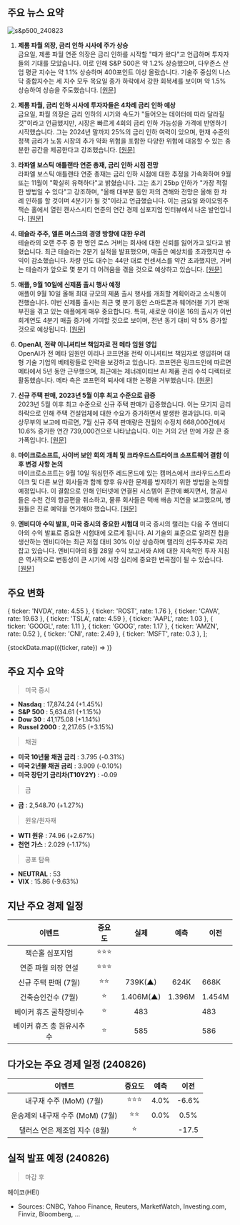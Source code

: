 ## 주요 뉴스 요약

![s&p500_240823](/map/240823.png)

1. **제롬 파월 의장, 금리 인하 시사에 주가 상승**  
   금요일, 제롬 파월 연준 의장은 금리 인하를 시작할 "때가 왔다"고 언급하며 투자자들의 기대를 모았습니다. 이로 인해 S&P 500은 약 1.2% 상승했으며, 다우존스 산업 평균 지수는 약 1.1% 상승하며 400포인트 이상 올랐습니다. 기술주 중심의 나스닥 종합지수는 세 지수 모두 목요일 종가 하락에서 강한 회복세를 보이며 약 1.5% 상승하여 상승을 주도했습니다. [[원문]](https://finance.yahoo.com/news/stock-market-today-stocks-rise-as-powell-declares-time-has-come-to-begin-cutting-interest-rates-133123523.html)

2. **제롬 파월, 금리 인하 시사에 투자자들은 4차례 금리 인하 예상**  
   금요일, 파월 의장은 금리 인하의 시기와 속도가 "들어오는 데이터에 따라 달라질 것"이라고 언급했지만, 시장은 빠르게 4회의 금리 인하 가능성을 가격에 반영하기 시작했습니다. 그는 2024년 말까지 25%의 금리 인하 여력이 있으며, 현재 수준의 정책 금리가 노동 시장의 추가 약화 위험을 포함한 다양한 위험에 대응할 수 있는 충분한 공간을 제공한다고 강조했습니다. [[원문]](https://finance.yahoo.com/news/investors-price-in-4-rate-cuts-from-fed-after-powell-signals-ample-room-to-move-155614149.html)

3. **라파엘 보스틱 애틀랜타 연준 총재, 금리 인하 시점 전망**  
   라파엘 보스틱 애틀랜타 연준 총재는 금리 인하 시점에 대한 추정을 가속화하며 9월 또는 11월이 "확실히 유력하다"고 밝혔습니다. 그는 초기 25bp 인하가 "가장 적절한 방법일 수 있다"고 강조하며, "올해 대부분 동안 저의 견해와 전망은 올해 한 차례 인하를 할 것이며 4분기가 될 것"이라고 언급했습니다. 이는 금요일 와이오밍주 잭슨 홀에서 열린 캔사스시티 연준의 연간 경제 심포지엄 인터뷰에서 나온 발언입니다. [[원문]](https://finance.yahoo.com/news/feds-bostic-accelerates-rate-cut-call-saying-september-or-november-definitely-in-play-212454939.html)

4. **테슬라 주주, 엘론 머스크의 경영 방향에 대한 우려**  
   테슬라의 오랜 주주 중 한 명인 로스 거버는 회사에 대한 신뢰를 잃어가고 있다고 밝혔습니다. 최근 테슬라는 2분기 실적을 발표했으며, 매출은 예상치를 초과했지만 수익이 감소했습니다. 차량 인도 대수는 44만 대로 컨센서스를 약간 초과했지만, 거버는 테슬라가 앞으로 몇 분기 더 어려움을 겪을 것으로 예상하고 있습니다. [[원문]](https://finance.yahoo.com/news/elon-musk-donald-trump-and-x-why-tesla-investors-are-in-a-quagmire-131046601.html)

5. **애플, 9월 10일에 신제품 출시 행사 예정**  
   애플이 9월 10일 올해 최대 규모의 제품 출시 행사를 개최할 계획이라고 소식통이 전했습니다. 이번 신제품 출시는 최근 몇 분기 동안 스마트폰과 웨어러블 기기 판매 부진을 겪고 있는 애플에게 매우 중요합니다. 특히, 새로운 아이폰 16의 출시가 이번 회계연도 4분기 매출 증가에 기여할 것으로 보이며, 전년 동기 대비 약 5% 증가할 것으로 예상됩니다. [[원문]](https://finance.yahoo.com/news/apple-targets-sept-10-debut-181725421.html)

6. **OpenAI, 전략 이니셔티브 책임자로 전 메타 임원 영입**  
   OpenAI가 전 메타 임원인 이리나 코프먼을 전략 이니셔티브 책임자로 영입하며 대형 기술 기업의 베테랑들로 인력을 보강하고 있습니다. 코프먼은 링크드인에 따르면 메타에서 5년 동안 근무했으며, 최근에는 제너레이티브 AI 제품 관리 수석 디렉터로 활동했습니다. 메타 측은 코프먼의 퇴사에 대한 논평을 거부했습니다. [[원문]](https://finance.yahoo.com/news/openai-taps-former-meta-executive-220000558.html)

7. **신규 주택 판매, 2023년 5월 이후 최고 수준으로 급증**  
   2023년 5월 이후 최고 수준으로 신규 주택 판매가 급증했습니다. 이는 모기지 금리 하락으로 인해 주택 건설업체에 대한 수요가 증가하면서 발생한 결과입니다. 미국 상무부의 보고에 따르면, 7월 신규 주택 판매량은 전월의 수정치 668,000건에서 10.6% 증가한 연간 739,000건으로 나타났습니다. 이는 거의 2년 만에 가장 큰 증가폭입니다. [[원문]](https://www.marketwatch.com/story/new-home-sales-surge-to-highest-level-since-may-2023-3c9fc4ff?mod=home-page)

8. **마이크로소프트, 사이버 보안 회의 개최 및 크라우드스트라이크 소프트웨어 결함 이후 변경 사항 논의**  
   마이크로소프트는 9월 10일 워싱턴주 레드몬드에 있는 캠퍼스에서 크라우드스트라이크 및 다른 보안 회사들과 함께 향후 유사한 문제를 방지하기 위한 방법을 논의할 예정입니다. 이 결함으로 인해 인터넷에 연결된 시스템이 혼란에 빠지면서, 항공사들은 수천 건의 항공편을 취소하고, 물류 회사들은 택배 배송 지연을 보고했으며, 병원들은 진료 예약을 연기해야 했습니다. [[원문]](https://www.cnbc.com/2024/08/23/microsoft-plans-september-cybersecurity-event-after-crowdstrike-outage.html)

9. **엔비디아 수익 발표, 미국 증시의 중요한 시험대**
   미국 증시의 랠리는 다음 주 엔비디아의 수익 발표로 중요한 시험대에 오르게 됩니다. AI 기술의 표준으로 알려진 칩을 생산하는 엔비디아는 최근 저점 대비 30% 이상 상승하며 랠리의 선두주자로 자리잡고 있습니다. 엔비디아의 8월 28일 수익 보고서와 AI에 대한 지속적인 투자 지침은 역사적으로 변동성이 큰 시기에 시장 심리에 중요한 변곡점이 될 수 있습니다. [[원문]](https://www.reuters.com/markets/us/wall-st-week-ahead-super-bowl-nvidia-earnings-stand-test-searing-ai-trade-2024-08-23/)

## 주요 변화

  { ticker: 'NVDA', rate: 4.55 },
  { ticker: 'ROST', rate: 1.76 },
  { ticker: 'CAVA', rate: 19.63 },
  { ticker: 'TSLA', rate: 4.59 },
  { ticker: 'AAPL', rate: 1.03 },
  { ticker: 'GOOGL', rate: 1.11 },
  { ticker: 'GOOG', rate: 1.17 },
  { ticker: 'AMZN', rate: 0.52 },
  { ticker: 'CNI', rate: 2.49 },
  { ticker: 'MSFT', rate: 0.3 },
];

{stockData.map(({ticker, rate}) => <StockCardMini ticker={ticker} rate={rate}></StockCardMini>)}

## 주요 지수 요약

> 미국 증시

- **Nasdaq** : 17,874.24 (+1.45%)
- **S&P 500** : 5,634.61 (+1.15%)
- **Dow 30** : 41,175.08 (+1.14%)
- **Russel 2000** : 2,217.65 (+3.15%)

> 채권

- **미국 10년물 채권 금리** : 3.795 (-0.31%)
- **미국 2년물 채권 금리** : 3.909 (-0.10%)
- **미국 장단기 금리차(T10Y2Y)** : -0.09

> 금

- **금** : 2,548.70 (+1.27%)

> 원유/원자재

- **WTI 원유** : 74.96 (+2.67%)
- **천연 가스** : 2.029 (-1.17%)

> 공포 탐욕

- **NEUTRAL** : 53
- **VIX** : 15.86 (-9.63%)

## 지난 주요 경제 일정

|          이벤트           | 중요도 |   실제    |  예측  | 이전   |
| :-----------------------: | :----: | :-------: | :----: | ------ |
|      잭슨홀 심포지엄      | ⭐⭐⭐ |           |        |        |
|    연준 파월 의장 연설    | ⭐⭐⭐ |           |        |        |
|   신규 주택 판매 (7월)    |  ⭐⭐  |  739K(▲)  |  624K  | 668K   |
|    건축승인건수 (7월)     |   ⭐   | 1.406M(▲) | 1.396M | 1.454M |
|  베이커 휴즈 굴착장비수   |   ⭐   |    483    |        | 483    |
| 베이커 휴즈 총 원유시추수 |   ⭐   |    585    |        | 586    |

## 다가오는 주요 경제 일정 (240826)

|              이벤트              | 중요도 | 예측 | 이전  |
| :------------------------------: | :----: | :--: | :---: |
|     내구재 수주 (MoM) (7월)      | ⭐⭐⭐ | 4.0% | -6.6% |
| 운송제외 내구재 수주 (MoM) (7월) |  ⭐⭐  | 0.0% | 0.5%  |
|  댈러스 연은 제조업 지수 (8월)   |   ⭐   |      | -17.5 |

## 실적 발표 예정 (240826)

> 마감 후

헤이코(HEI)

- Sources: CNBC, Yahoo Finance, Reuters, MarketWatch, Investing.com, Finviz, Bloomberg, ...
